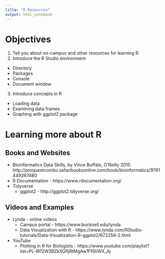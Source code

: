 ```yaml
---
title: "R Resources"
output: html_notebook
---
```


# Objectives

1. Tell you about on-campus and other resources for learning R.
2. Introduce the R Studio environment
  * Directory
  * Packages
  * Console
  * Document window
3. Introduce concepts in R
  * Loading data
  * Examining data frames
  * Graphing with ggplot2 package

# Learning more about R

## Books and Websites

* Bioinformatics Data Skills, by Vince Buffalo, O'Reilly 2015.  http://proquestcombo.safaribooksonline.com/book/bioinformatics/9781449367480
* R Documentation - https://www.rdocumentation.org/
* Tidyverse
  * ggplot2 - http://ggplot2.tidyverse.org/

## Videos and Examples

* Lynda - online videos
  * Campus portal - https://www.bucknell.edu/lynda
  * Data Visualization with R - https://www.lynda.com/RStudio-tutorials/Data-Visualization-R-ggplot2/672258-2.html
* YouTube
  * Plotting in R for Biologists - https://www.youtube.com/playlist?list=PL-IR12W3BZkXGfIjRtMgAw1Ff0liWX_Aj
  